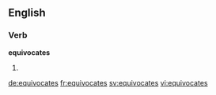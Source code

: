 ==English==

===Verb===
'''equivocates'''

# {{en-third-person singular of|equivocate}}

[[de:equivocates]]
[[fr:equivocates]]
[[sv:equivocates]]
[[vi:equivocates]]